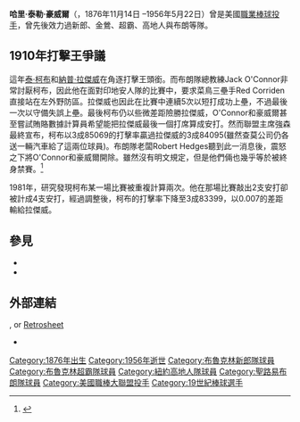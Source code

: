 {{short description|美國棒球選手及球評}}
{{Infobox baseball biography
|name=哈里·豪威爾<br/>Harry Howell
|image=Harry Howell T206.jpg 
|position=[[投手|投手]] 
|birth_date={{Birth date|1876|11|14}}
|birth_place={{USA}}[[紐澤西州|紐澤西州]]
|death_date={{death date and age|1956|5|22|1876|11|14}}
|death_place={{USA}}[[華盛頓州|華盛頓州]][[斯波坎|斯波坎]]
|bats=右
|throws=右
|debutleague = 美國職棒大聯盟
|debutdate=10月10日
|debutyear=1898年
|debutteam=布魯克林新郎
|finalleague = 美國職棒大聯盟
|finaldate=5月14日
|finalyear=1910年
|finalteam=聖路易布朗
|statleague = 美國職棒大聯盟
|stat1label=勝敗投數
|stat1value=131–146
|stat2label=[[防禦率|防禦率]]
|stat2value=2.74
|stat3label=[[三振|三振]]
|stat3value=986
|teams=
* [[布魯克林新郎|布魯克林新郎]]（1898年）
* 巴爾的摩金鶯（1899年）
* [[布魯克林超霸|布魯克林超霸]]（1900年）
* [[紐約洋基|巴爾的摩金鶯/紐約高地人]]（1901年–1903年）
* [[巴爾的摩金鶯|聖路易布朗]]（1904年–1910年）
}}
'''哈里·泰勒·豪威爾'''（{{lang-en|Harry Taylor Howell}}，1876年11月14日 –1956年5月22日）曾是美國[[職業棒球|職業棒球]][[投手|投手]]，曾先後效力過新郎、金鶯、超霸、高地人與布朗等隊。
==1910年打擊王爭議==
這年[[泰·柯布|泰·柯布]]和[[納普·拉傑威|納普·拉傑威]]在角逐打擊王頭銜。而布朗隊總教練Jack O'Connor非常討厭柯布，因此他在面對印地安人隊的比賽中，要求菜鳥三壘手Red Corriden直接站在左外野防區。拉傑威也因此在比賽中連續5次以短打成功上壘，不過最後一次以守備失誤上壘。最後柯布仍以些微差距險勝拉傑威，O'Connor和豪威爾甚至嘗試賄賂數據計算員希望能把拉傑威最後一個打席算成安打。然而聯盟主席強森最終宣布，柯布以3成85069的打擊率贏過拉傑威的3成84095(雖然查莫公司仍各送一輛汽車給了這兩位球員)。布朗隊老闆Robert Hedges聽到此一消息後，震怒之下將O'Connor和豪威爾開除。雖然沒有明文規定，但是他們倆也幾乎等於被終身禁賽。<ref>{{cite web |url=http://sabr.org/bioproj/person/b8aabfeb |title=Harry Howell |website=[[Society_for_American_Baseball_Research|SABR]] |first=Eric |last=Sallee |accessdate=2020-12-19 |archive-date=2018-02-23 |archive-url=https://web.archive.org/web/20180223195307/http://sabr.org/bioproj/person/b8aabfeb |dead-url=no }}</ref>

1981年，研究發現柯布某一場比賽被重複計算兩次。他在那場比賽敲出2支安打卻被計成4支安打，經過調整後，柯布的打擊率下降至3成83399，以0.007的差距輸給拉傑威。
==參見==
* {{le|美國職棒大聯盟觸身球排行榜|List of Major League Baseball career hit batsmen leaders}}
* {{le|1910年查莫獎|1910 Chalmers Award}}

==外部連結==
{{Baseballstats|br=h/howelha01|brm=howell001hen}}, or [http://www.retrosheet.org/boxesetc/H/Phoweh101.htm Retrosheet]
* {{findagrave}}

{{DEFAULTSORT:Howell, Harry}}
[[Category:1876年出生|Category:1876年出生]]
[[Category:1956年逝世|Category:1956年逝世]]
[[Category:布魯克林新郎隊球員|Category:布魯克林新郎隊球員]]
[[Category:布魯克林超霸隊球員|Category:布魯克林超霸隊球員]]
[[Category:紐約高地人隊球員|Category:紐約高地人隊球員]]
[[Category:聖路易布朗隊球員|Category:聖路易布朗隊球員]]
[[Category:美國職棒大聯盟投手|Category:美國職棒大聯盟投手]]
[[Category:19世紀棒球選手|Category:19世紀棒球選手]]